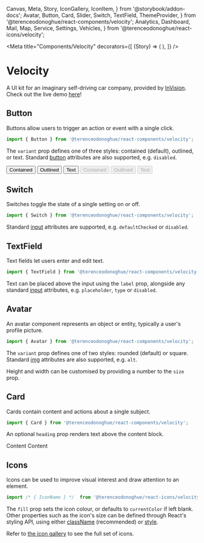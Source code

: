   Canvas,
  Meta,
  Story,
  IconGallery,
  IconItem,
} from '@storybook/addon-docs';
  Avatar,
  Button,
  Card,
  Slider,
  Switch,
  TextField,
  ThemeProvider,
} from '@terenceodonoghue/react-components/velocity';
  Analytics,
  Dashboard,
  Mail,
  Map,
  Service,
  Settings,
  Vehicles,
} from '@terenceodonoghue/react-icons/velocity';

<Meta
  title="Components/Velocity"
  decorators={[
    (Story) => (
      <ThemeProvider>
        <Flex gap={32} alignItems="center" justifyContent="center" wrap="wrap">
          <Story />
        </Flex>
      </ThemeProvider>
    ),
  ]}
/>

# Velocity

A UI kit for an imaginary self-driving car company, provided by [InVision](https://www.invisionapp.com/inside-design/design-resources/design-system-dashboard-ui-kit/). Check out the live demo [here](https://velocity.terenceodonoghue.dev/)!

## Button

Buttons allow users to trigger an action or event with a single click.

```javascript
import { Button } from '@terenceodonoghue/react-components/velocity';
```

The `variant` prop defines one of three styles: contained (default), outlined, or text. Standard [button](https://developer.mozilla.org/en-US/docs/Web/HTML/Element/button) attributes are also supported, e.g. `disabled`.

<Canvas>
  <Story name="Button">
    <Button variant="contained">Contained</Button>
    <Button variant="outlined">Outlined</Button>
    <Button variant="text">Text</Button>
    <Button variant="contained" disabled>
      Contained
    </Button>
    <Button variant="outlined" disabled>
      Outlined
    </Button>
    <Button variant="text" disabled>
      Text
    </Button>
  </Story>
</Canvas>

## Switch

Switches toggle the state of a single setting on or off.

```javascript
import { Switch } from '@terenceodonoghue/react-components/velocity';
```

Standard [input](https://developer.mozilla.org/en-US/docs/Web/HTML/Element/input) attributes are supported, e.g. `defaultChecked` or `disabled`.

<Canvas>
  <Story name="Switch">
    <Switch />
    <Switch defaultChecked />
    <Switch defaultChecked disabled />
    <Switch disabled />
  </Story>
</Canvas>

## TextField

Text fields let users enter and edit text.

```javascript
import { TextField } from '@terenceodonoghue/react-components/velocity';
```

Text can be placed above the input using the `label` prop, alongside any standard [input](https://developer.mozilla.org/en-US/docs/Web/HTML/Element/input) attributes, e.g. `placeholder`, `type` or `disabled`.

<Canvas>
  <Story name="TextField">
    <TextField label="Label" />
    <TextField label="Email Address" placeholder="samplemail@mail.com" />
    <TextField label="Password" type="password" />
    <TextField label="Disabled" disabled />
  </Story>
</Canvas>

## Avatar

An avatar component represents an object or entity, typically a user's profile picture.

```javascript
import { Avatar } from '@terenceodonoghue/react-components/velocity';
```

The `variant` prop defines one of two styles: rounded (default) or square. Standard [img](https://developer.mozilla.org/en-US/docs/Web/HTML/Element/img) attributes are also supported, e.g. `alt`.

<Canvas>
  <Story name="Avatar">
    <Avatar alt="hello" src={faker.image.avatar()} />
    <Avatar src={faker.image.avatar()} variant="square" />
  </Story>
</Canvas>

Height and width can be customised by providing a number to the `size` prop.

<Canvas>
  <Story name="AvatarSize">
    <Avatar size={32} src={faker.image.avatar()} variant="rounded" />
    <Avatar size={48} src={faker.image.avatar()} variant="rounded" />
    <Avatar size={64} src={faker.image.avatar()} variant="rounded" />
    <Avatar size={80} src={faker.image.avatar()} variant="rounded" />
  </Story>
</Canvas>

## Card

Cards contain content and actions about a single subject.

```javascript
import { Card } from '@terenceodonoghue/react-components/velocity';
```

An optional `heading` prop renders text above the content block.

<Canvas>
  <Story name="Card">
    <Card heading="Heading">Content</Card>
    <Card>Content</Card>
  </Story>
</Canvas>

## Icons

Icons can be used to improve visual interest and draw attention to an element.

```javascript
import /* { IconName } */  from '@terenceodonoghue/react-icons/velocity';
```

The `fill` prop sets the icon colour, or defaults to `currentColor` if left blank. Other properties such as the icon's size can be defined through React's styling API, using either [className](https://reactjs.org/docs/faq-styling.html) (recommended) or [style](https://reactjs.org/docs/dom-elements.html#style).

<Canvas>
  <Story name="Icons">
    <Dashboard style={{ height: 24, width: 24 }} />
    <Analytics fill="#2E5BFF" style={{ height: 24, width: 24 }} />
    <Vehicles fill="#33AC2E" style={{ height: 24, width: 24 }} />
    <Service fill="#8C54FF" style={{ height: 24, width: 24 }} />
    <Map fill="#D63649" style={{ height: 24, width: 24 }} />
    <Mail fill="#00C1D4" style={{ height: 24, width: 24 }} />
    <Settings fill="#F7C137" style={{ height: 24, width: 24 }} />
  </Story>
</Canvas>

Refer to [the icon gallery](?path=/docs/icons-velocity--page) to see the full set of icons.
